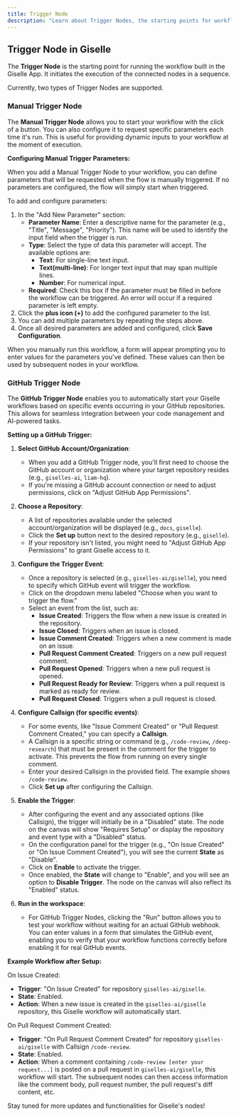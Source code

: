 ```yaml
---
title: Trigger Node
description: "Learn about Trigger Nodes, the starting points for workflows in Giselle. Configure Manual Triggers with parameters or use GitHub Triggers to initiate your AI workflow sequences."
---
```


## Trigger Node in Giselle

The **Trigger Node** is the starting point for running the workflow built in the Giselle App. It initiates the execution of the connected nodes in a sequence.

Currently, two types of Trigger Nodes are supported.

### Manual Trigger Node

The **Manual Trigger Node** allows you to start your workflow with the click of a button. You can also configure it to request specific parameters each time it's run. This is useful for providing dynamic inputs to your workflow at the moment of execution.

**Configuring Manual Trigger Parameters:**

When you add a Manual Trigger Node to your workflow, you can define parameters that will be requested when the flow is manually triggered. If no parameters are configured, the flow will simply start when triggered.

To add and configure parameters:

1.  In the "Add New Parameter" section:
    *   **Parameter Name**: Enter a descriptive name for the parameter (e.g., "Title", "Message", "Priority"). This name will be used to identify the input field when the trigger is run.
    *   **Type**: Select the type of data this parameter will accept. The available options are:
        *   **Text**: For single-line text input.
        *   **Text(multi-line)**: For longer text input that may span multiple lines.
        *   **Number**: For numerical input.
    *   **Required**: Check this box if the parameter must be filled in before the workflow can be triggered. An error will occur if a required parameter is left empty.
2.  Click the **plus icon (+)** to add the configured parameter to the list.
3.  You can add multiple parameters by repeating the steps above.
4.  Once all desired parameters are added and configured, click **Save Configuration**.

When you manually run this workflow, a form will appear prompting you to enter values for the parameters you've defined. These values can then be used by subsequent nodes in your workflow.

### GitHub Trigger Node

The **GitHub Trigger Node** enables you to automatically start your Giselle workflows based on specific events occurring in your GitHub repositories. This allows for seamless integration between your code management and AI-powered tasks.

**Setting up a GitHub Trigger:**

1.  **Select GitHub Account/Organization**:
    *   When you add a GitHub Trigger node, you'll first need to choose the GitHub account or organization where your target repository resides (e.g., `giselles-ai`, `liam-hq`).
    *   If you're missing a GitHub account connection or need to adjust permissions, click on "Adjust GitHub App Permissions".

2.  **Choose a Repository**:
    *   A list of repositories available under the selected account/organization will be displayed (e.g., `docs`, `giselle`).
    *   Click the **Set up** button next to the desired repository (e.g., `giselle`).
    *   If your repository isn't listed, you might need to "Adjust GitHub App Permissions" to grant Giselle access to it.

3.  **Configure the Trigger Event**:
    *   Once a repository is selected (e.g., `giselles-ai/giselle`), you need to specify which GitHub event will trigger the workflow.
    *   Click on the dropdown menu labeled "Choose when you want to trigger the flow."
    *   Select an event from the list, such as:
        *   **Issue Created**: Triggers the flow when a new issue is created in the repository.
        *   **Issue Closed**: Triggers when an issue is closed.
        *   **Issue Comment Created**: Triggers when a new comment is made on an issue.
        *   **Pull Request Comment Created**: Triggers on a new pull request comment.
        *   **Pull Request Opened**: Triggers when a new pull request is opened.
        *   **Pull Request Ready for Review**: Triggers when a pull request is marked as ready for review.
        *   **Pull Request Closed**: Triggers when a pull request is closed.

4.  **Configure Callsign (for specific events)**:
    *   For some events, like "Issue Comment Created" or "Pull Request Comment Created," you can specify a **Callsign**.
    *   A Callsign is a specific string or command (e.g., `/code-review`, `/deep-research`) that must be present in the comment for the trigger to activate. This prevents the flow from running on every single comment.
    *   Enter your desired Callsign in the provided field. The example shows `/code-review`.
    *   Click **Set up** after configuring the Callsign.

5.  **Enable the Trigger**:
    *   After configuring the event and any associated options (like Callsign), the trigger will initially be in a "Disabled" state. The node on the canvas will show "Requires Setup" or display the repository and event type with a "Disabled" status.
    *   On the configuration panel for the trigger (e.g., "On Issue Created" or "On Issue Comment Created"), you will see the current **State** as "Disable".
    *   Click on **Enable** to activate the trigger.
    *   Once enabled, the **State** will change to "Enable", and you will see an option to **Disable Trigger**. The node on the canvas will also reflect its "Enabled" status.

6.  **Run in the workspace**:
    * For GitHub Trigger Nodes, clicking the "Run" button allows you to test your workflow without waiting for an actual GitHub webhook. You can enter values in a form that simulates the GitHub event, enabling you to verify that your workflow functions correctly before enabling it for real GitHub events.

**Example Workflow after Setup:**

On Issue Created:
*   **Trigger**: "On Issue Created" for repository `giselles-ai/giselle`.
*   **State**: Enabled.
*   **Action**: When a new issue is created in the `giselles-ai/giselle` repository, this Giselle workflow will automatically start.

On Pull Request Comment Created:
*   **Trigger**: "On Pull Request Comment Created" for repository `giselles-ai/giselle` with Callsign `/code-review`.
*   **State**: Enabled.
*   **Action**: When a comment containing `/code-review [enter your request...]` is posted on a pull request in `giselles-ai/giselle`, this workflow will start. The subsequent nodes can then access information like the comment body, pull request number, the pull request's diff content, etc.

Stay tuned for more updates and functionalities for Giselle's nodes!
